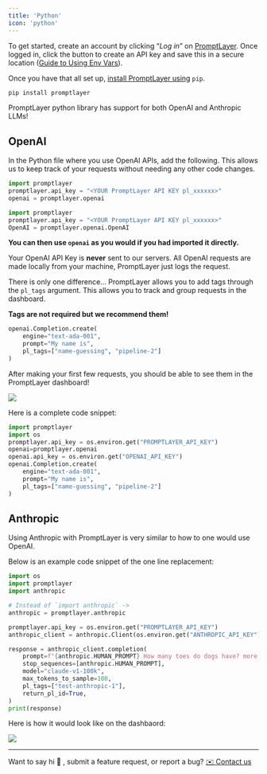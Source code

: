```yaml
---
title: 'Python'
icon: 'python'
---
```


To get started, create an account by clicking “*Log in*” on [PromptLayer](https://promptlayer.com/). Once logged in, click the button to create an API key and save this in a secure location ([Guide to Using Env Vars](https://towardsdatascience.com/the-quick-guide-to-using-environment-variables-in-python-d4ec9291619e)).

Once you have that all set up, [install PromptLayer using](https://pypi.org/project/promptlayer/) `pip`.

```bash
pip install promptlayer
```

PromptLayer python library has support for both OpenAI and Anthropic LLMs!

## OpenAI

In the Python file where you use OpenAI APIs, add the following. This allows us to keep track of your requests without needing any other code changes.

<CodeGroup>

```python openai < 1.0.0
import promptlayer
promptlayer.api_key = "<YOUR PromptLayer API KEY pl_xxxxxx>"
openai = promptlayer.openai
```

```python openai >= 1.0.0
import promptlayer
promptlayer.api_key = "<YOUR PromptLayer API KEY pl_xxxxxx>"
OpenAI = promptlayer.openai.OpenAI
```

</CodeGroup>

**You can then use `openai` as you would if you had imported it directly.**

<Info>Your OpenAI API Key is **never** sent to our servers. All OpenAI requests are made locally from your machine, PromptLayer just logs the request.</Info>

There is only one difference… PromptLayer allows you to add tags through the `pl_tags` argument. This allows you to track and group requests in the dashboard. 

************Tags are not required but we recommend them!************

```python
openai.Completion.create(
	engine="text-ada-001", 
	prompt="My name is", 
	pl_tags=["name-guessing", "pipeline-2"]
)
```

After making your first few requests, you should be able to see them in the PromptLayer dashboard!

<img src="/images/prompt-in-dashboard.png" />

Here is a complete code snippet:

```python
import promptlayer
import os
promptlayer.api_key = os.environ.get("PROMPTLAYER_API_KEY")
openai=promptlayer.openai
openai.api_key = os.environ.get("OPENAI_API_KEY")
openai.Completion.create(
	engine="text-ada-001", 
	prompt="My name is", 
	pl_tags=["name-guessing", "pipeline-2"]
)
```

## Anthropic

Using Anthropic with PromptLayer is very similar to how to one would use OpenAI. 

Below is an example code snippet of the one line replacement:

```python
import os
import promptlayer
import anthropic

# Instead of `import anthropic` ->
anthropic = promptlayer.anthropic

promptlayer.api_key = os.environ.get("PROMPTLAYER_API_KEY")
anthropic_client = anthropic.Client(os.environ.get("ANTHROPIC_API_KEY"))

response = anthropic_client.completion(
	prompt=f"{anthropic.HUMAN_PROMPT} How many toes do dogs have? more information more information more{anthropic.AI_PROMPT}",
	stop_sequences=[anthropic.HUMAN_PROMPT],
	model="claude-v1-100k",
	max_tokens_to_sample=100,
	pl_tags=["test-anthropic-1"],
	return_pl_id=True,
)
print(response)
```

Here is how it would look like on the dashbaord:

<img src="/images/anthropic-test.png" />

---

Want to say hi 👋 , submit a feature request, or report a bug? [✉️ Contact us](mailto:hello@promptlayer.com)